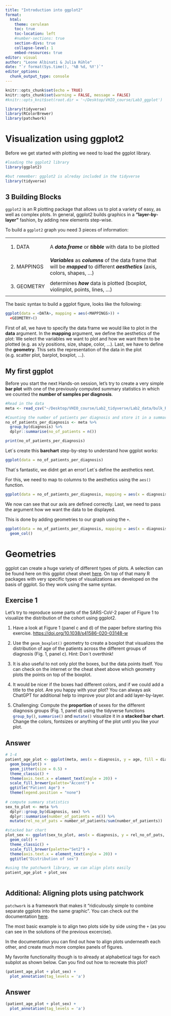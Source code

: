 ```yaml
---
title: "Introduction into ggplot2"
format: 
  html:
    theme: cerulean
    toc: true
    toc-location: left
    #number-sections: true
    section-divs: true
    collapse-level: 1
    embed-resources: true
editor: visual
author: "Leone Albinati & Julia Rühle"
date: "`r format(Sys.time(), '%B %d, %Y')`"
editor_options:
  chunk_output_type: console
---
```


```r

knitr::opts_chunk$set(echo = TRUE)
knitr::opts_chunk$set(warning = FALSE, message = FALSE) 
#knitr::opts_knit$set(root.dir = '~/Desktop/VHIO_course/Lab3_ggplot')  

library(tidyverse)
library(RColorBrewer)
library(patchwork)

```

# Visualization using ggplot2

Before we get started with plotting we need to load the ggplot library.

```r
#loading the ggplot2 library 
library(ggplot2)

#but remember: ggplot2 is alreday included in the tidyverse
library(tidyverse)

```

## 3 Building Blocks

`ggplot2` is an R plotting package that allows us to plot a variety of easy, as well as complex plots. In general, ggplot2 builds graphics in a **"layer-by-layer"** fashion, by adding new elements step-wise.

To build a `ggplot2` graph you need 3 pieces of information:

+--------------+----------------------------------------------------------------------------------------------------------------------------------------+
| 1.  DATA     | A ***data.frame*** or ***tibble*** with data to be plotted                                                                             |
+--------------+----------------------------------------------------------------------------------------------------------------------------------------+
| 2.  MAPPINGS | ***Variables*** as ***columns*** of the data frame that will be ***mapped*** to different ***aesthetics*** (axis, colors, shapes, ...) |
+--------------+----------------------------------------------------------------------------------------------------------------------------------------+
| 3.  GEOMETRY | determines ***how*** data is plotted (boxplot, violinplot, points, lines, ...)                                                         |
+--------------+----------------------------------------------------------------------------------------------------------------------------------------+

The basic syntax to build a ggplot figure, looks like the following:

```r

ggplot(data = <DATA>, mapping = aes(<MAPPINGS>)) + 
  <GEOMETRY>()

```

First of all, we have to specify the data frame we would like to plot in the **data** argument. In the **mapping** argument, we define the aesthetics of the plot: We select the variables we want to plot and how we want them to be plotted (e.g. as x/y positions, size, shape, color, ...). Last, we have to define the **geometry**. This sets the representation of the data in the plot (e.g. scatter plot, barplot, boxplot, ...).

## My first ggplot

Before you start the next Hands-on session, let's try to create a very simple **bar plot** with one of the previously computed summary statistics in which we counted the **number of samples per diagnosis**.

```r

#Read in the data 
meta <- read_csv("~/Desktop/VHIO_course/Lab2_tidyverse/Lab2_data/bulk_RNA_metadata.csv")

#Counting the number of patients per diagnosis and store it in a summary table
no_of_patients_per_diagnosis <- meta %>% 
  group_by(diagnosis) %>% 
  dplyr::summarise(no_of_patients = n()) 

```

```r
print(no_of_patients_per_diagnosis)
```

Let´s create this **barchart** step-by-step to understand how ggplot works:

```r

ggplot(data = no_of_patients_per_diagnosis)

```

That´s fantastic, we didnt get an error! Let´s define the aesthetics next.

For this, we need to map to columns to the aesthetics using the `aes()` function.

```r

ggplot(data = no_of_patients_per_diagnosis, mapping = aes(x = diagnosis, y = no_of_patients))

```

We now can see that our axis are defined correctly. Last, we need to pass the argument how we want the data to be displayed.

This is done by adding geometries to our graph using the `+`.

```r

ggplot(data = no_of_patients_per_diagnosis, mapping = aes(x = diagnosis, y = no_of_patients)) +
  geom_col()

```

# Geometries

ggplot can create a huge variety of different types of plots. A selection can be found here on this ggplot cheat sheet [here](https://rstudio.github.io/cheatsheets/data-visualization.pdf). On top of that many R packages with very specific types of visualizations are developed on the basis of ggplot. So they work using the same syntax.

## Exercise 1

Let's try to reproduce some parts of the SARS-CoV-2 paper of Figure 1 to visualize the distribution of the cohort using ggplot2.

1.  Have a look at Figure 1 (panel c and d) of the paper before starting this exercise. <https://doi.org/10.1038/s41586-020-03148-w>

2.  Use the `geom_boxplot()` geometry to create a boxplot that visualizes the distribution of age of the patients across the different groups of diagnosis (Fig. 1, panel c). Hint: Don´t overthink!

3.  It is also useful to not only plot the boxes, but the data points itself. You can check on the internet or the cheat sheet above which geometry plots the points on top of the boxplot.

4.  It would be nicer if the boxes had different colors, and if we could add a title to the plot. Are you happy with your plot? You can always ask ChatGPT for additional help to improve your plot and add layer-by-layer.

5.  Challenging: Compute the **proportion** of sexes for the different diagnosis groups (Fig. 1, panel d) using the tidyverse functions `group_by()`{.R}, `summarise()`{.R} and `mutate()`{.R} visualize it in a **stacked bar chart**. Change the colors, fontsizes or anything of the plot until you like your plot.

::: {.callout-tip collapse="true"}
## Answer

```r

# 1-4
patient_age_plot <- ggplot(meta, aes(x = diagnosis, y = age, fill = diagnosis)) + 
  geom_boxplot() + 
  geom_jitter(size = 0.5) + 
  theme_classic() +
  theme(axis.text.x = element_text(angle = 20)) +
  scale_fill_brewer(palette="Accent") + 
  ggtitle("Patient Age") +
  theme(legend.position = "none") 
  
# compute summary statistics 
sex_to_plot <- meta %>% 
  dplyr::group_by(diagnosis, sex) %>% 
  dplyr::summarise(number_of_patients = n()) %>% 
  mutate(rel_no_of_pats = number_of_patients/sum(number_of_patients))

#stacked bar chart
plot_sex <- ggplot(sex_to_plot, aes(x = diagnosis, y = rel_no_of_pats, fill = sex)) + 
  geom_col() + 
  theme_classic() + 
  scale_fill_brewer(palette="Set2") + 
  theme(axis.text.x = element_text(angle = 20)) + 
  ggtitle("Distribution of sex")

#using the patchwork library, we can align plots easily   
patient_age_plot + plot_sex
  
```
:::

## Additional: Aligning plots using patchwork

`patchwork` is a framework that makes it "ridiculously simple to combine separate ggplots into the same graphic". You can check out the documentation [here](https://patchwork.data-imaginist.com).

The most basic example is to align two plots side by side using the `+` (as you can see in the solutions of the previous excercise).

In the documentation you can find out how to align plots underneath each other, and create much more complex panels of figures.

My favorite functionality though is to already at alphabetical tags for each subplot as shown below. Can you find out how to recreate this plot?

```r
(patient_age_plot + plot_sex) +
  plot_annotation(tag_levels = 'a')
```

::: {.callout-tip collapse="true"}
## Answer

```r

(patient_age_plot + plot_sex) +
  plot_annotation(tag_levels = 'a')
  
```
:::
